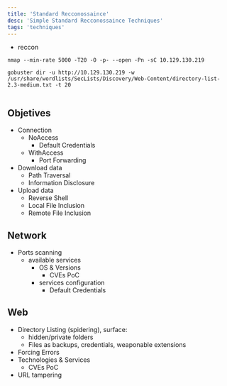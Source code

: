 ```yaml
---
title: 'Standard Recconossaince'
desc: 'Simple Standard Recconossaince Techniques'
tags: 'techniques'
---
```




* reccon

```
nmap --min-rate 5000 -T20 -O -p- --open -Pn -sC 10.129.130.219

gobuster dir -u http://10.129.130.219 -w /usr/share/wordlists/SecLists/Discovery/Web-Content/directory-list-2.3-medium.txt -t 20 


```

## Objetives

* Connection
    * NoAccess
        * Default Credentials
    * WithAccess
        * Port Forwarding
* Download data
    * Path Traversal 
    * Information Disclosure
* Upload data    
    * Reverse Shell
    * Local File Inclusion
    * Remote File Inclusion




## Network

* Ports scanning
    * available services
        * OS & Versions
            * CVEs PoC
        * services configuration
            * Default Credentials

## Web

* Directory Listing (spidering), surface:
    * hidden/private folders
    * Files as backups, credentials, weaponable extensions
* Forcing Errors
* Technologies & Services
    * CVEs PoC
* URL tampering





